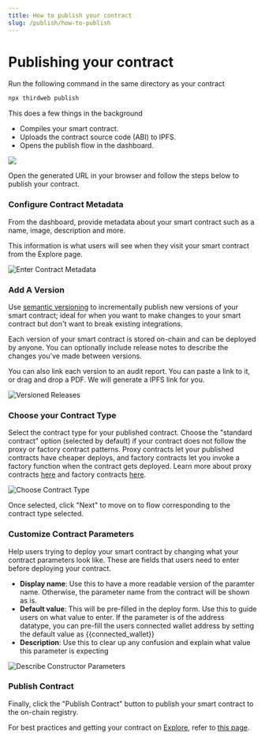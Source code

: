 ```yaml
---
title: How to publish your contract
slug: /publish/how-to-publish
---
```


# Publishing your contract

<div className="heroGrid">
<div>

<div>

Run the following command in the same directory as your contract

</div>

```bash
npx thirdweb publish
```

This does a few things in the background

- Compiles your smart contract.
- Uploads the contract source code (ABI) to IPFS.
- Opens the publish flow in the dashboard.

</div>

<div className="heroGridImageContainer">
  <img src="/assets/publish.svg"/>
</div>
</div>

Open the generated URL in your browser and follow the steps below to publish your contract.

### Configure Contract Metadata

From the dashboard, provide metadata about your smart contract such as a name, image, description and more.

This information is what users will see when they visit your smart contract from the Explore page.

![Enter Contract Metadata](/assets/publish/publish-your-contract.png)

### Add A Version

Use [semantic versioning](https://semver.org/) to incrementally publish new versions of your smart contract;
ideal for when you want to make changes to your smart contract but don't want to break existing integrations.

Each version of your smart contract is stored on-chain and can be deployed by anyone. You
can optionally include release notes to describe the changes you've made between versions.

You can also link each version to an audit report. You can paste a link to it, or drag and drop a PDF. We will generate a IPFS link for you.

![Versioned Releases](/assets/publish/version-and-audit.png)

### Choose your Contract Type

Select the contract type for your published contract. Choose the "standard contract" option (selected by default) if your contract does not follow the proxy or factory contract patterns.
Proxy contracts let your published contracts have cheaper deploys, and factory contracts let you invoke a factory function when the contract gets deployed.
Learn more about proxy contracts [here](https://portal.thirdweb.com/publish/proxy-contracts) and factory contracts [here](https://portal.thirdweb.com/publish/factory-contracts).

![Choose Contract Type](/assets/publish/choose-contract-type.png)

Once selected, click "Next" to move on to flow corresponding to the contract type selected.

### Customize Contract Parameters

Help users trying to deploy your smart contract by changing what your contract parameters look like. These are fields that users need to enter before deploying your contract.

- **Display name**: Use this to have a more readable version of the paramter name. Otherwise, the parameter name from the contract will be shown as is.
- **Default value**: This will be pre-filled in the deploy form. Use this to guide users on what value to enter. If the parameter is of the address datatype, you can pre-fill the users connected wallet address by setting the default value as {{connected_wallet}}
- **Description**: Use this to clear up any confusion and explain what value this parameter is expecting

![Describe Constructor Parameters](/assets/publish/contract-parameters.png)

### Publish Contract

Finally, click the "Publish Contract" button to publish your smart contract to the on-chain registry.

For best practices and getting your contract on [Explore]("https://thirdweb.com/explore"), refer to [this page]("https://portal.thirdweb.com/publish/get-featured-on-explore").
